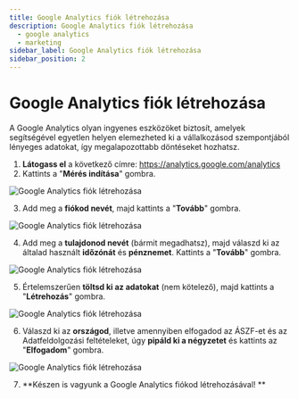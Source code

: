 ```yaml
---
title: Google Analytics fiók létrehozása
description: Google Analytics fiók létrehozása
  - google analytics
  - marketing
sidebar_label: Google Analytics fiók létrehozása
sidebar_position: 2
---
```



# <FontAwesomeIcon icon="fa-brands fa-google text-primary" /> Google Analytics fiók létrehozása

A Google Analytics olyan ingyenes eszközöket biztosít, amelyek segítségével egyetlen helyen elemezheted ki a vállalkozásod szempontjából lényeges adatokat, így megalapozottabb döntéseket hozhatsz.

1. **Látogass el** a következő címre: https://analytics.google.com/analytics 
2. Kattints a "**Mérés indítása**" gombra. 

<BrowserWindow url="https://analytics.google.com">
     <img
       src="/img/google-analytics-fiok-letrehozasa-1.png"
       alt="Google Analytics fiók létrehozása"
     ></img>
   </BrowserWindow>

3. Add meg a **fiókod nevét**, majd kattints a "**Tovább**" gombra. 

<BrowserWindow url="https://analytics.google.com">
     <img
       src="/img/google-analytics-fiok-letrehozasa-2.png"
       alt="Google Analytics fiók létrehozása"
     ></img>
   </BrowserWindow>

4. Add meg a **tulajdonod nevét** (bármit megadhatsz), majd válaszd ki az általad használt **időzónát** és **pénznemet**. Kattints a "**Tovább**" gombra. 

<BrowserWindow url="https://analytics.google.com">
     <img
       src="/img/google-analytics-fiok-letrehozasa-3.png"
       alt="Google Analytics fiók létrehozása"
     ></img>
   </BrowserWindow>

5. Értelemszerűen **töltsd ki az adatokat** (nem kötelező), majd kattints a "**Létrehozás**" gombra. 

<BrowserWindow url="https://analytics.google.com">
     <img
       src="/img/google-analytics-fiok-letrehozasa-4.png"
       alt="Google Analytics fiók létrehozása"
     ></img>
   </BrowserWindow>

6. Válaszd ki az **országod**, illetve amennyiben elfogadod az ÁSZF-et és az Adatfeldolgozási feltételeket, úgy **pipáld ki a négyzetet** és kattints az "**Elfogadom**" gombra. 

<BrowserWindow url="https://analytics.google.com">
     <img
       src="/img/google-analytics-fiok-letrehozasa-5.png"
       alt="Google Analytics fiók létrehozása"
     ></img>
   </BrowserWindow>

7. **Készen is vagyunk a Google Analytics fiókod létrehozásával! **
